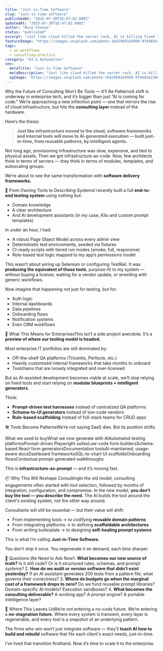 ```yaml
---
title: "Just-in-Time Software"
slug: "just-in-time-software"
publishedAt: "2025-07-30T16:47:02.000Z"
updatedAt: "2025-07-30T16:47:02.000Z"
author: "Nino Chavez"
status: "published"
excerpt: "Just like cloud killed the server rack, AI is killing fixed tools. I built a full E2E test system from scratch—faster, cheaper, tailored—using nothing but schema, rules, and AI prompts. Why buy tools when you can generate them just-in-time?"
featureImage: "https://images.unsplash.com/photo-1642969164999-979483e21601?crop=entropy&cs=tinysrgb&fit=max&fm=jpg&ixid=M3wxMTc3M3wwfDF8c2VhcmNofDEyfHwzZCUyMHByaW50fGVufDB8fHx8MTc1Mzg5Mzk5Nnww&ixlib=rb-4.1.0&q=80&w=2000"
tags:
  - ai-workflows
  - consulting-practice
category: "AI & Automation"
seo:
  metaTitle: "Just-in-Time Software"
  metaDescription: "Just like cloud killed the server rack, AI is killing fixed tools. I built a full E2E test system from scratch—faster, cheaper, tailored—using nothing but schema, rules, and AI prompts. Why buy tools when you can generate them just-in-time?"
  ogImage: "https://images.unsplash.com/photo-1642969164999-979483e21601?crop=entropy&cs=tinysrgb&fit=max&fm=jpg&ixid=M3wxMTc3M3wwfDF8c2VhcmNofDEyfHwzZCUyMHByaW50fGVufDB8fHx8MTc1Mzg5Mzk5Nnww&ixlib=rb-4.1.0&q=80&w=2000"
---
```

Why the Future of Consulting Won’t Be Tools — It’ll Be PatternsA shift is underway in enterprise tech, and it’s bigger than just “AI is coming for code.” We’re approaching a new inflection point — one that mirrors the rise of cloud infrastructure, but hits the **consulting layer** instead of the hardware.

Here’s the thesis:

> **Just like infrastructure moved to the cloud, software frameworks and internal tools will move to AI-generated execution — built just-in-time, from reusable patterns, by intelligent agents.**

Not long ago, provisioning infrastructure was slow, expensive, and tied to physical assets. Then we got infrastructure-as-code. Now, few architects think in terms of servers — they think in terms of modules, templates, and autoscaling groups.

We’re about to see the same transformation with **software delivery frameworks.**

🧠 From Owning Tools to Describing SystemsI recently built a full **end-to-end testing system** using nothing but:

- Domain knowledge
- A clear architecture
- And AI development assistants (in my case, Kilo and custom prompt templates)

In under an hour, I had:

- A robust Page Object Model across every admin view
- Deterministic test environments, seeded via fixtures
- CI-ready scripts with tiered run modes (smoke, full, responsive)
- Role-based test logic mapped to my app’s permissions model

This wasn’t about wiring up Selenium or configuring TestRail.
It was **producing the equivalent of those tools**, purpose-fit to my system — without buying a license, waiting for a vendor update, or wrestling with generic workflows.

Now imagine that happening not just for testing, but for:

- Auth logic
- Internal dashboards
- Data pipelines
- Onboarding flows
- Notification systems
- Even CRM workflows

🧩 What This Means for EnterprisesThis isn’t a side project anecdote. It’s a **preview of where our tooling model is headed.**

Most enterprise IT portfolios are still dominated by:

- Off-the-shelf QA platforms (Tricentis, Perfecto, etc.)
- Heavily customized internal frameworks that take months to onboard
- Toolchains that are loosely integrated and over-licensed

But as AI-assisted development becomes viable at scale, we’ll stop relying on fixed tools and start relying on **modular blueprints + intelligent generators**.

Think:

- **Prompt-driven test harnesses** instead of centralized QA platforms
- **Schema-to-UI generators** instead of low-code vendors
- **Rule-based scaffolding** instead of full-stack teams for CRUD apps

🛠️ Tools Become PatternsWe’re not saying SaaS dies. But its position shifts.

What we used to buyWhat we now generate with AIAutomated testing platformsPrompt-driven Playwright suitesLow-code form buildersSchema-based React form generatorsDocumentation toolsAI-maintained, usage-aware docsDashboard frameworksSQL-to-chart UI scaffoldsOnboarding flowsContextual prompt-generated walkthroughs

This is **infrastructure-as-prompt** — and it’s moving fast.

📦 Why This Will Reshape ConsultingIn the old model, consulting engagements often started with tool selection, followed by months of integration, configuration, and compromise.
In the new model, **you don’t buy the tool — you describe the need.** The AI builds the tool around the client's existing system, not the other way around.

Consultants will still be essential — but their value will shift:

- From implementing tools → to codifying **reusable domain patterns**
- From integrating platforms → to defining **scaffoldable architectures**
- From writing boilerplate → to designing **self-healing prompt systems**

This is what I’m calling **Just-in-Time Software.**

You don’t ship it once. You regenerate it on demand, each time sharper.

🧭 Questions We Need to Ask Now1. **What becomes our new source of truth?**
Is it still code? Or is it structured rules, schemas, and prompt systems?
2. **How do we audit or version software that didn’t exist yesterday?**
If an AI assistant generates 200 tests from a pattern file, what governs their correctness?
3. **Where do budgets go when the marginal cost of a framework drops to zero?**
Do we fund reusable prompt libraries? Domain-specific AI models? Execution sandboxes?
4. **What becomes the consulting deliverable?**
A working app? A prompt engine? A portable intelligence layer?

🏁 Where This Leaves UsWe’re not entering a no-code future. We’re entering a **no-stagnation future.**
Where every system is transient, every layer is regenerable, and every tool is a snapshot of an underlying pattern.

The firms who win won’t just integrate software — they’ll **teach AI how to build and rebuild** software that fits each client's exact needs, just-in-time.

I’ve lived that transition firsthand.
Now it’s time to scale it to the enterprise.
